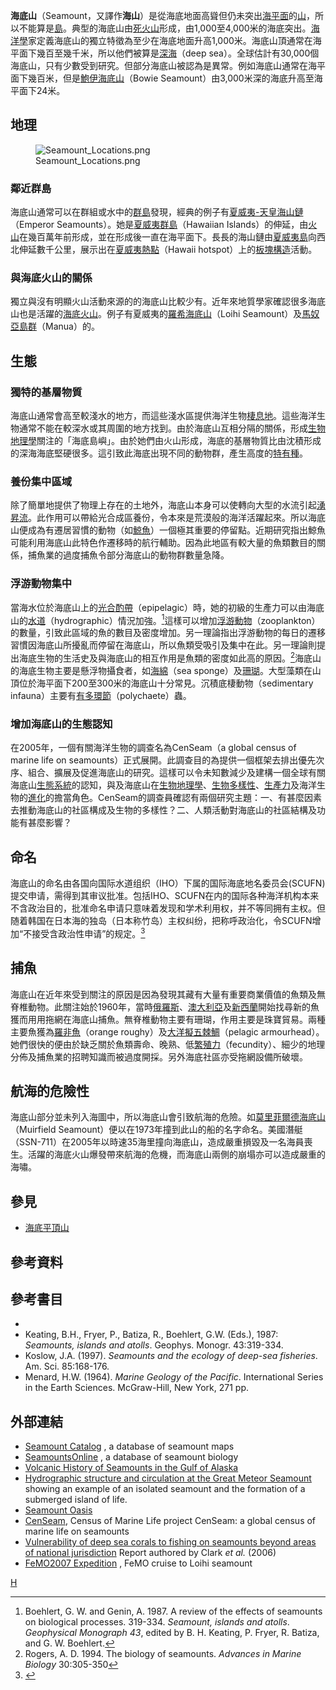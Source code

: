 '''海底山'''（Seamount，又譯作'''海山'''）是從海底地面高聳但仍未突出[[海平面|海平面]]的[[山|山]]，所以不能算是[[島|島]]。典型的海底山由[[死火山|死火山]]形成，由1,000至4,000米的海底突出。[[海洋學|海洋學]]家定義海底山的獨立特徵為至少在海底地面升高1,000米。海底山頂通常在海平面下幾百至幾千米，所以他們被算是[[深海|深海]]（deep sea）。全球估計有30,000個海底山，只有少數受到研究。但部分海底山被認為是異常。例如海底山通常在海平面下幾百米，但是[[鮑伊海底山|鮑伊海底山]]（Bowie Seamount）由3,000米深的海底升高至海平面下24米。

==地理==
[[File:Seamount_Locations.png|thumb]]
===鄰近群島===
海底山通常可以在群組或水中的[[群島|群島]]發現，經典的例子有[[夏威夷-天皇海山鏈|夏威夷-天皇海山鏈]]（Emperor Seamounts）。她是[[夏威夷群島|夏威夷群島]]（Hawaiian Islands）的伸延，由[[火山|火山]]在幾百萬年前形成，並在形成後一直在海平面下。長長的海山鏈由[[夏威夷島|夏威夷島]]向西北伸延數千公里，展示出在[[夏威夷熱點|夏威夷熱點]]（Hawaii hotspot）上的[[板塊構造|板塊構造]]活動。

===與海底火山的關係===
獨立與沒有明顯火山活動來源的的海底山比較少有。近年來地質學家確認很多海底山也是活躍的[[海底火山|海底火山]]。例子有夏威夷的[[羅希海底山|羅希海底山]]（Loihi Seamount）及[[馬奴亞島群|馬奴亞島群]]（Manua）的{{le|Vailulu'u|Vailulu'u}}。

==生態==
===獨特的基層物質===
海底山通常會高至較淺水的地方，而這些淺水區提供海洋生物[[棲息地|棲息地]]。這些海洋生物通常不能在較深水或其周圍的地方找到。由於海底山互相分隔的關係，形成[[生物地理學|生物地理學]]關注的「海底島嶼」。由於她們由火山形成，海底的基層物質比由沈積形成的深海海底堅硬很多。這引致此海底出現不同的動物群，產生高度的[[特有種|特有種]]。

===養份集中區域===
除了簡單地提供了物理上存在的土地外，海底山本身可以使轉向大型的水流引起[[上升流|湧昇流]]。此作用可以帶給光合成區養份，令本來是荒漠般的海洋活躍起來。所以海底山便成為有遷居習慣的動物（如[[鯨魚|鯨魚]]）一個極其重要的停留點。近期研究指出鯨魚可能利用海底山此特色作遷移時的航行輔助。因為此地區有較大量的魚類數目的關係，捕魚業的過度捕魚令部分海底山的動物群數量急降。

===浮游動物集中===
當海水位於海底山上的[[光合酌帶|光合酌帶]]（epipelagic）時，她的初級的生產力可以由海底山的[[水道|水道]]（hydrographic）情況加強。<ref> Boehlert, G. W. and Genin, A. 1987. A review of the effects of seamounts on biological processes. 319-334. ''Seamount, islands and atolls''. ''Geophysical Monograph 43'', edited by B. H. Keating, P. Fryer, R. Batiza, and G. W. Boehlert.</ref>這樣可以增加[[浮游動物|浮游動物]]（zooplankton）的數量，引致此區域的魚的數目及密度增加。另一理論指出浮游動物的每日的遷移習慣因海底山所擾亂而停留在海底山，所以魚類受吸引及集中在此。另一理論則提出海底生物的生活史及與海底山的相互作用是魚類的密度如此高的原因。<ref>Rogers, A. D. 1994. The biology of seamounts. ''Advances in Marine Biology'' 30:305-350</ref>海底山的海底生物主要是懸浮物攝食者，如[[海綿|海綿]]（sea sponge）及[[珊瑚|珊瑚]]。大型藻類在山頂位於海平面下200至300米的海底山十分常見。沉積底棲動物（sedimentary infauna）主要有[[有多環節|有多環節]]（polychaete）蟲。

===增加海底山的生態認知===
在2005年，一個有關海洋生物的調查名為CenSeam（a global census of marine life on seamounts）正式展開。此調查目的為提供一個框架去排出優先次序、組合、擴展及促進海底山的研究。這樣可以令未知數減少及建構一個全球有關海底山[[生態系統|生態系統]]的認知，與及海底山在[[生物地理學|生物地理學]]、[[生物多樣性|生物多樣性]]、[[生產力|生產力]]及海洋生物的[[進化|進化]]的擔當角色。CenSeam的調查員確認有兩個研究主題：一、有甚麼因素去推動海底山的社區構成及生物的多樣性？二、人類活動對海底山的社區結構及功能有甚麼影響？
==命名==
海底山的命名由各国向国际水道组织（IHO）下属的国际海底地名委员会(SCUFN)提交申请，需得到其审议批准。包括IHO、SCUFN在内的国际各种海洋机构本来不含政治目的，批准命名申请只意味着发现和学术利用权，并不等同拥有主权。但随着韩国在日本海的独岛（日本称竹岛）主权纠纷，把称呼政治化，令SCUFN增加“不接受含政治性申请”的规定。<ref name="VOA">{{cite news|author1=歌蓝|title=国际机构何以批准日本命名海底地形冷落中国|url=https://www.voachinese.com/a/news-why-underwater-mounta-in-were-given-japanese-names-not-chinese-20180117/4211554.html|accessdate=2018-01-18|publisher=美国之音|date=2018年1月18日|archive-date=2018-01-17|archive-url=https://web.archive.org/web/20180117162010/https://www.voachinese.com/a/news-why-underwater-mounta-in-were-given-japanese-names-not-chinese-20180117/4211554.html|dead-url=no}}</ref>
==捕魚==
海底山在近年來受到關注的原因是因為發現其藏有大量有重要商業價值的魚類及無脊椎動物。此關注始於1960年，當時[[俄羅斯|俄羅斯]]、[[澳大利亞|澳大利亞]]及[[新西蘭|新西蘭]]開始找尋新的魚獲而用用拖網在海底山捕魚。無脊椎動物主要有珊瑚，作用主要是珠寶貿易。兩種主要魚獲為[[羅非魚|羅非魚]]（orange roughy）及[[大洋擬五棘鯛|大洋擬五棘鯛]]（pelagic armourhead）。她們很快的便由於缺乏關於魚類壽命、晚熟、低[[繁殖力|繁殖力]]（fecundity）、細少的地理分佈及捕魚業的招聘知識而被過度開採。另外海底社區亦受拖網設備所破壞。

==航海的危險性==
海底山部分並未列入海圖中，所以海底山會引致航海的危險。如[[莫里菲爾德海底山|莫里菲爾德海底山]]（Muirfield Seamount）便以在1973年撞到此山的船的名字命名。美國潛艇{{link-en|舊金山號潛艇（SSN-711）|USS San Francisco (SSN-711)|舊金山號}}（SSN-711）在2005年以時速35海里撞向海底山，造成嚴重損毀及一名海員喪生。活躍的海底火山爆發帶來航海的危機，而海底山兩側的崩塌亦可以造成嚴重的海嘯。

==參見==
*[[海底平頂山|海底平頂山]]

==參考資料==
{{reflist|2}}

==參考書目==
* {{cite journal | last =de Forges | first =Richer | authorlink =Richer de Forges | coauthors =J. Anthony Koslow and G. C. B. Poore | title =Diversity and endemism of the benthic seamount fauna in the southwest Pacific | journal =Nature | volume =405 | issue =6789 | pages =944-947 | publisher =Nature Publishing Group | location = | date =2000-06-22 | url = | doi = | accessdate = }}
* Keating, B.H., Fryer, P., Batiza, R., Boehlert, G.W. (Eds.), 1987: ''Seamounts, islands and atolls''. Geophys. Monogr. 43:319-334.
* Koslow, J.A. (1997). ''Seamounts and the ecology of deep-sea fisheries''. Am. Sci. 85:168-176.
* Menard, H.W. (1964). ''Marine Geology of the Pacific''. International Series in the Earth Sciences. McGraw-Hill, New York, 271 pp.

==外部連結==
*[http://earthref.org/databases/SC/ Seamount Catalog] {{WebCite|url=https://www.webcitation.org/66vqB6etp?url=http://earthref.org/databases/SC/ |date=20120415020857 |dateformat=iso }}, a database of seamount maps
*[http://seamounts.sdsc.edu SeamountsOnline] {{WebCite|url=https://www.webcitation.org/66vqBYIzz?url=http://seamounts.sdsc.edu/ |date=20120415020904 |dateformat=iso }}, a database of seamount biology
*[http://oceanexplorer.noaa.gov/explorations/02alaska/background/geology/geology.html Volcanic History of Seamounts in the Gulf of Alaska] {{Wayback|url=http://oceanexplorer.noaa.gov/explorations/02alaska/background/geology/geology.html |date=20070821002944 }}
*[https://web.archive.org/web/20071230190702/http://www.awi-bremerhaven.de/Modelling/BRIOS/seamount.html Hydrographic structure and circulation at the Great Meteor Seamount] showing an example of an isolated seamount and the formation of a submerged island of life.
*[http://www.uaf.edu/seagrant/NewsMedia/02ASJ/09.13.02seamount-oasis.html Seamount Oasis] {{Wayback|url=http://www.uaf.edu/seagrant/NewsMedia/02ASJ/09.13.02seamount-oasis.html |date=20051216095432 }}
*[https://web.archive.org/web/20110108014757/http://censeam.niwa.co.nz/ CenSeam], Census of Marine Life project CenSeam: a global census of marine life on seamounts
*[http://www.unep-wcmc.org/resources/publications/UNEP_WCMC_bio_series/25.htm Vulnerability of deep sea corals to fishing on seamounts beyond areas of national jurisdiction] {{Wayback|url=http://www.unep-wcmc.org/resources/publications/UNEP_WCMC_bio_series/25.htm |date=20070627233726 }} Report authored by Clark ''et al.'' (2006)
*[http://earthref.org/FEMO/cruises/2007/ FeMO2007 Expedition] {{Wayback|url=http://earthref.org/FEMO/cruises/2007/ |date=20071206181521 }}, FeMO cruise to Loihi seamount

{{Authority control}}
[[Category:地形|H]]